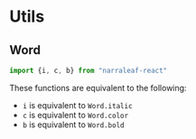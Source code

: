 # Utils

## Word

```typescript
import {i, c, b} from "narraleaf-react"
```

These functions are equivalent to the following:

- `i` is equivalent to `Word.italic`
- `c` is equivalent to `Word.color`
- `b` is equivalent to `Word.bold`
